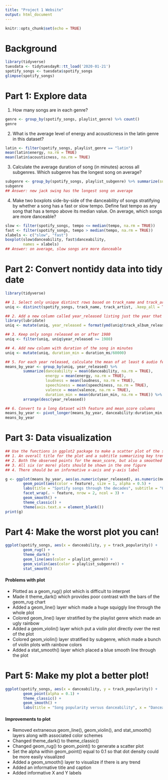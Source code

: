 ```yaml
---
title: "Project 1 Website"
output: html_document
---
```


```r
knitr::opts_chunk$set(echo = TRUE)
```

# Background

```r
library(tidyverse)
tuesdata <- tidytuesdayR::tt_load('2020-01-21')
spotify_songs <- tuesdata$spotify_songs
glimpse(spotify_songs)
```

# Part 1: Explore data

1. How many songs are in each genre?

```r
genre <- group_by(spotify_songs, playlist_genre) %>% count()
genre
```
2. What is the average level of energy and acousticness in the latin genre in this dataset?

```r
latin <- filter(spotify_songs, playlist_genre == "latin")
mean(latin$energy, na.rm = TRUE)
mean(latin$acousticness, na.rm = TRUE)
```

3. Calculate the average duration of song (in minutes) across all subgenres. Which subgenre has the longest song on average?

```r
subgenre <- group_by(spotify_songs, playlist_subgenre) %>% summarize(submeans = mean(duration_ms, na.rm = TRUE)) %>% arrange(desc(submeans))
subgenre
## Answer: new jack swing has the longest song on average
```

4. Make two boxplots side-by-side of the danceability of songs stratifying by whether a song has a fast or slow tempo. Define fast tempo as any song that has a tempo above its median value. On average, which songs are more danceable?

```r
slow <- filter(spotify_songs, tempo <= median(tempo, na.rm = TRUE))
fast <- filter(spotify_songs, tempo > median(tempo, na.rm = TRUE))
xlabels <- c("slow", "fast")
boxplot(slow$danceability, fast$danceability,
        names = xlabels)
## Answer: on average, slow songs are more danceable
```

# Part 2: Convert nontidy data into tidy date

```r
library(tidyverse)

## 1. Select only unique distinct rows based on track_name and track_artist
uniq <- distinct(spotify_songs, track_name, track_artist, .keep_all = TRUE)

## 2. Add a new column called year_released listing just the year that the song was released
library(lubridate)
uniq <- mutate(uniq, year_released = format(ymd(uniq$track_album_release_date, truncated = 2), format = "%Y"))

## 3. Keep only songs released on or after 1980
uniq <- filter(uniq, uniq$year_released >= 1980)

## 4. Add new column with duration of the song in minutes
uniq <- mutate(uniq, duration_min = duration_ms/60000)

## 5. For each year released, calculate the mean of at least 6 audio features or descriptors
means_by_year <- group_by(uniq, year_released) %>% 
        summarize(danceability = mean(danceability, na.rm = TRUE),
                  energy = mean(energy, na.rm = TRUE),
                  loudness = mean(loudness, na.rm = TRUE),
                  speechiness = mean(speechiness, na.rm = TRUE),
                  valence = mean(valence, na.rm = TRUE),
                  duration_min = mean(duration_min, na.rm = TRUE)) %>%
        arrange(desc(year_released))

## 6. Convert to a long dataset with feature and mean_score columns
means_by_year <- pivot_longer(means_by_year, danceability:duration_min, names_to = "feature", values_to = "mean_score")
means_by_year
```

# Part 3: Data visualization

```r
## Use the functions in ggplot2 package to make a scatter plot of the six mean_scores (y-axis) over time (x-axis) with the following features
## 1. An overall title for the plot and a subtitle summarizing key trends that you found. Also include a caption in the figure with your name.
## 2. Both the observed points for the mean_score, but also a smoothed non-linear pattern of the trend
## 3. All six (or more) plots should be shown in the one figure
## 4. There should be an informative x-axis and y-axis label

g <- ggplot(means_by_year, aes(as.numeric(year_released), as.numeric(mean_score))) + 
        geom_point(aes(color = feature), size = 1, alpha = 0.5) +
        labs(title = "Spotify songs through the decades", subtitle = "On average, songs have gotten shorter but louder from 1980 to 2020", x = "Year", y = "Mean score", caption = "Jake Saba") + 
        facet_wrap(. ~ feature, nrow = 2, ncol = 3) +
        geom_smooth() +
        theme_classic() +
        theme(axis.text.x = element_blank())
print(g)
```

# Part 4: Make the worst plot you can!

```r
ggplot(spotify_songs, aes(x = danceability, y = track_popularity)) +
        geom_rug() +
        theme_dark() +
        geom_line(aes(color = playlist_genre)) +
        geom_violin(aes(color = playlist_subgenre)) +
        stat_smooth()
```


#### Problems with plot
* Plotted as a geom_rug() plot which is difficult to interpret
* Made it theme_dark() which provides poor contrast with the bars of the geom_rug chart
* Added a geom_line() layer which made a huge squiggly line through the whole plot
* Colored geom_line() layer stratified by the playlist genre which made an ugly rainbow
* Added a geom_violin() layer which put a violin plot directly over the rest of the plot
* Colored geom_violin() layer stratified by subgenre, which made a bunch of violin plots with rainbow colors
* Added a stat_smooth() layer which placed a blue smooth line through the plot

# Part 5: Make my plot a better plot!

```r
ggplot(spotify_songs, aes(x = danceability, y = track_popularity)) +
        geom_point(alpha = 0.1) +
        theme_classic() +
        geom_smooth() +
        labs(title = "Song popularity versus danceability", x = "Danceability score", y = "Popularity score", caption = "Danceability appears to be weakly correlated with song popularity")
```

#### Improvements to plot
* Removed extraneous geom_line(), geom_violin(), and stat_smooth() layers along with associated color schemes
* Changed theme_dark() to theme_classic()
* Changed geom_rug() to geom_point() to generate a scatter plot
* Set the alpha within geom_point() equal to 0.1 so that dot density could be more easily visualized
* Added a geom_smooth() layer to visualize if there is any trend
* Added an informative title and caption
* Added informative X and Y labels

